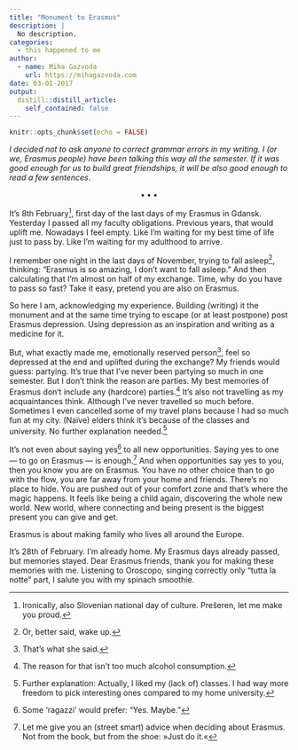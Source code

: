 ```yaml
---
title: "Monument to Erasmus"
description: |
  No description.
categories:
  - this happened to me
author:
  - name: Miha Gazvoda
    url: https://mihagazvoda.com
date: 03-01-2017
output:
  distill::distill_article:
    self_contained: false
---
```


```r
knitr::opts_chunk$set(echo = FALSE)
```

*I decided not to ask anyone to correct grammar errors in my writing. I (or we, Erasmus people) have been talking this way all the semester. If it was good enough for us to build great friendships, it will be also good enough to read a few sentences.*

<center>$\bullet\bullet\bullet$</center>

It’s 8th February^[Ironically, also Slovenian national day of culture. Prešeren, let me make you proud.], first day of the last days of my Erasmus in Gdansk. Yesterday I passed all my faculty obligations. Previous years, that would uplift me. Nowadays I feel empty. Like I’m waiting for my best time of life just to pass by. Like I’m waiting for my adulthood to arrive.

I remember one night in the last days of November, trying to fall asleep^[Or, better said, wake up.], thinking: “Erasmus is so amazing, I don’t want to fall asleep.” And then calculating that I’m almost on half of my exchange. Time, why do you have to pass so fast? Take it easy, pretend you are also on Erasmus.

So here I am, acknowledging my experience. Building (writing) it the monument and at the same time trying to escape (or at least postpone) post Erasmus depression. Using depression as an inspiration and writing as a medicine for it.

But, what exactly made me, emotionally reserved person^[That’s what she said.], feel so depressed at the end and uplifted during the exchange? My friends would guess: partying. It’s true that I’ve never been partying so much in one semester. But I don’t think the reason are parties. My best memories of Erasmus don’t include any (hardcore) parties.^[The reason for that isn’t too much alcohol consumption.] It’s also not travelling as my acquaintances think. Although I’ve never travelled so much before. Sometimes I even cancelled some of my travel plans because I had so much fun at my city. (Naïve) elders think it’s because of the classes and university. No further explanation needed.^[Further explanation: Actually, I liked my (lack of) classes. I had way more freedom to pick interesting ones compared to my home university.]

It’s not even about saying yes^[Some ‘ragazzi’ would prefer: “Yes. Maybe.”] to all new opportunities. Saying yes to one — to go on Erasmus — is enough.^[Let me give you an (street smart) advice when deciding about Erasmus. Not from the book, but from the shoe: »Just do it.«] And when opportunities say yes to you, then you know you are on Erasmus. You have no other choice than to go with the flow, you are far away from your home and friends. There’s no place to hide. You are pushed out of your comfort zone and that’s where the magic happens. It feels like being a child again, discovering the whole new world. New world, where connecting and being present is the biggest present you can give and get.

Erasmus is about making family who lives all around the Europe.

It’s 28th of February. I’m already home. My Erasmus days already passed, but memories stayed. Dear Erasmus friends, thank you for making these memories with me. Listening to Oroscopo, singing correctly only “tutta la notte” part, I salute you with my spinach smoothie.


